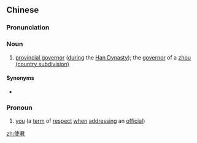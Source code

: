 ==Chinese==
{{zh-forms}}

===Pronunciation===
{{zh-pron
|m=shǐjūn
|cat=n
}}

===Noun===
{{zh-noun}}

# {{lb|zh|archaic}} [[w:Zhou (country subdivision)|provincial governor]] ([[during]] the [[w:Han Dynasty|Han Dynasty]]); the [[governor]] of a [[w:Zhou (country subdivision)|zhou (country subdivision)]]

====Synonyms====
* {{zh-l|刺史}}

===Pronoun===
{{zh-pronoun}}

# {{lb|zh|archaic}} [[you]] (a [[term]] of [[respect]] [[when]] [[addressing]] an [[official]])

[[zh:使君]]